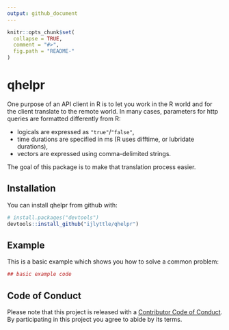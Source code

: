 ```yaml
---
output: github_document
---
```


<!-- README.md is generated from README.Rmd. Please edit that file -->

```r
knitr::opts_chunk$set(
  collapse = TRUE,
  comment = "#>",
  fig.path = "README-"
)
```

# qhelpr

One purpose of an API client in R is to let you work in the R world and for the client translate to the remote world. In many cases, parameters for http queries are formatted differently from R: 

  - logicals are expressed as `"true"`/`"false"`, 
  - time durations are specified in ms (R uses difftime, or lubridate durations), 
  - vectors are expressed using comma-delimited strings. 
  
The goal of this package is to make that translation process easier.

## Installation

You can install qhelpr from github with:

```r
# install.packages("devtools")
devtools::install_github("ijlyttle/qhelpr")
```

## Example

This is a basic example which shows you how to solve a common problem:

```r
## basic example code
```

## Code of Conduct

Please note that this project is released with a [Contributor Code of Conduct](CONDUCT.md). By participating in this project you agree to abide by its terms.
